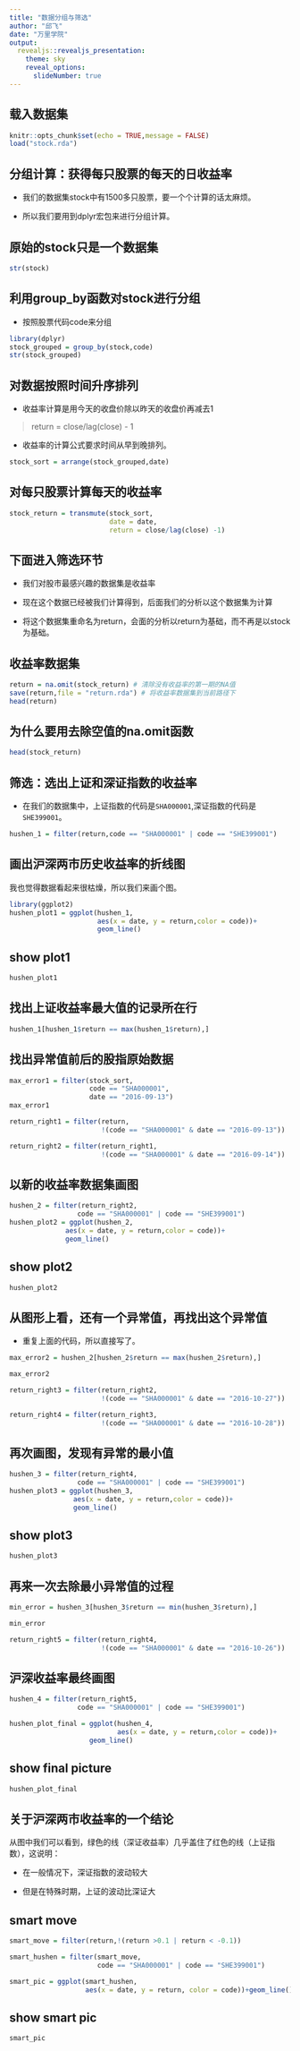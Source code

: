 ```yaml
---
title: "数据分组与筛选"
author: "邱飞"
date: "万里学院"
output:
  revealjs::revealjs_presentation:
    theme: sky
    reveal_options:
      slideNumber: true
---
```


## 载入数据集

```r
knitr::opts_chunk$set(echo = TRUE,message = FALSE)
load("stock.rda")
```

<!-- ## 筛选 -->

<!-- * 要把握市场的总体特征的话，我们需要市场的全部数据。 -->

<!-- * 但是，操作最终都是落实到具体的个股上。 -->

<!-- * 所以，我们最终需要筛选出感兴趣的个股。 -->

<!-- > 例子： 筛选出名称中含有“网络”两个字的股票 -->

<!-- ## 获得上市公司名称数据 -->

<!-- * 本课程用到的数据集中的上市公司代码和名称列表存在再这里 -->

<!-- * <https://raw.githubusercontent.com/qiufei/stockcode/master/szcode.csv> -->

<!-- ```{r get name, options} -->

<!-- library(readr) -->

<!-- code_name = read_csv("https://raw.githubusercontent.com/qiufei/stockcode/master/szcode.csv", -->
<!--             col_names = TRUE) -->

<!-- ``` -->

<!-- ## 查看数据集的结构 -->

<!-- * head函数得到数据集的前6行记录 -->

<!-- * 可以看到股票的名称存储在stockname列 -->

<!-- ```{r head, options} -->

<!-- name_head = head(code_name) -->
<!-- library(knitr) -->
<!-- kable(name_head) -->


<!-- ``` -->

<!-- ## 获取股票简称中含有“网络”两个字的股票 -->


## 分组计算：获得每只股票的每天的日收益率

* 我们的数据集stock中有1500多只股票，要一个个计算的话太麻烦。

* 所以我们要用到dplyr宏包来进行分组计算。

## 原始的stock只是一个数据集

```r

str(stock)

```


## 利用group_by函数对stock进行分组

* 按照股票代码code来分组

```r
library(dplyr)
stock_grouped = group_by(stock,code)
str(stock_grouped)

```



## 对数据按照时间升序排列

* 收益率计算是用今天的收盘价除以昨天的收盘价再减去1

> return = close/lag(close) - 1

* 收益率的计算公式要求时间从早到晚排列。

```r

stock_sort = arrange(stock_grouped,date)
```



## 对每只股票计算每天的收益率

```r

stock_return = transmute(stock_sort,
                         date = date,
                         return = close/lag(close) -1)

```
 

## 下面进入筛选环节

* 我们对股市最感兴趣的数据集是收益率

* 现在这个数据已经被我们计算得到，后面我们的分析以这个数据集为计算

* 将这个数据集重命名为return，会面的分析以return为基础，而不再是以stock为基础。

## 收益率数据集

```r

return = na.omit(stock_return) # 清除没有收益率的第一期的NA值
save(return,file = "return.rda") # 将收益率数据集到当前路径下
head(return)

```

## 为什么要用去除空值的na.omit函数


```r

head(stock_return)

```


## 筛选：选出上证和深证指数的收益率

* 在我们的数据集中，上证指数的代码是`SHA000001`,深证指数的代码是`SHE399001`。

```r

hushen_1 = filter(return,code == "SHA000001" | code == "SHE399001")

```


## 画出沪深两市历史收益率的折线图

我也觉得数据看起来很枯燥，所以我们来画个图。

```r

library(ggplot2)
hushen_plot1 = ggplot(hushen_1,
                      aes(x = date, y = return,color = code))+
                      geom_line()

```

## show plot1

```r
hushen_plot1

```

## 找出上证收益率最大值的记录所在行

```r

hushen_1[hushen_1$return == max(hushen_1$return),]

```

## 找出异常值前后的股指原始数据

```r

max_error1 = filter(stock_sort,
                    code == "SHA000001", 
                    date == "2016-09-13")
max_error1

return_right1 = filter(return,
                       !(code == "SHA000001" & date == "2016-09-13"))

return_right2 = filter(return_right1,
                       !(code == "SHA000001" & date == "2016-09-14"))

```

## 以新的收益率数据集画图

```r

hushen_2 = filter(return_right2,
                 code == "SHA000001" | code == "SHE399001")
hushen_plot2 = ggplot(hushen_2,
              aes(x = date, y = return,color = code))+
              geom_line()

```

## show plot2

```r

hushen_plot2

```

## 从图形上看，还有一个异常值，再找出这个异常值

* 重复上面的代码，所以直接写了。

```r

max_error2 = hushen_2[hushen_2$return == max(hushen_2$return),]

max_error2

return_right3 = filter(return_right2,
                       !(code == "SHA000001" & date == "2016-10-27"))

return_right4 = filter(return_right3,
                       !(code == "SHA000001" & date == "2016-10-28"))

```

## 再次画图，发现有异常的最小值


```r

hushen_3 = filter(return_right4,
                 code == "SHA000001" | code == "SHE399001")
hushen_plot3 = ggplot(hushen_3,
                aes(x = date, y = return,color = code))+
                geom_line()

```

## show plot3

```r

hushen_plot3

```

## 再来一次去除最小异常值的过程


```r

min_error = hushen_3[hushen_3$return == min(hushen_3$return),]

min_error

return_right5 = filter(return_right4,
                       !(code == "SHA000001" & date == "2016-10-26"))

```


## 沪深收益率最终画图

```r

hushen_4 = filter(return_right5,
                 code == "SHA000001" | code == "SHE399001")

hushen_plot_final = ggplot(hushen_4,
                           aes(x = date, y = return,color = code))+
                    geom_line()

```

## show final picture

```r

hushen_plot_final

```

## 关于沪深两市收益率的一个结论

从图中我们可以看到，绿色的线（深证收益率）几乎盖住了红色的线（上证指数），这说明：

* 在一般情况下，深证指数的波动较大

* 但是在特殊时期，上证的波动比深证大

## smart move

```r

smart_move = filter(return,!(return >0.1 | return < -0.1))

smart_hushen = filter(smart_move,
                      code == "SHA000001" | code == "SHE399001")

smart_pic = ggplot(smart_hushen, 
                   aes(x = date, y = return, color = code))+geom_line()

```


## show smart pic

```r
smart_pic
```

